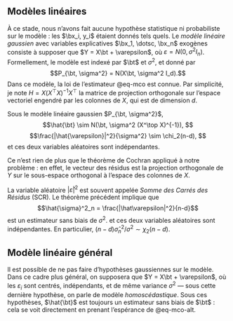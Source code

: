 
## Modèles linéaires

À ce stade, nous n'avons fait aucune hypothèse statistique ni probabiliste sur le modèle : les $\bx_i, y_i$ étaient donnés tels quels. Le *modèle linéaire gaussien* avec variables explicatives $\bx_1, \dotsc, \bx_n$ exogènes consiste à supposer que $Y = X\bt + \varepsilon$, où $\varepsilon = N(0,\sigma^2 I_n)$. Formellement, le modèle est indexé par $\bt$ et $\sigma^2$, et donné par 
$$P_{\bt, \sigma^2} = N(X\bt, \sigma^2 I_d).$$ 
Dans ce modèle, la loi de l'estimateur @eq-mco est connue. Par simplicité, je note $H = X(X^\top X)^{-1}X^\top$ la matrice de projection orthogonale sur l'espace vectoriel engendré par les colonnes de $X$, qui est de dimension $d$.

:::{#thm-glm}

Sous le modèle linéaire gaussien $P_{\bt, \sigma^2}$, 
$$\hat{\bt} \sim N(\bt, \sigma^2 (X^\top X)^{-1}), $$
$$\frac{|\hat{\varepsilon}|^2}{\sigma^2} \sim \chi_2(n-d), $$
et ces deux variables aléatoires sont indépendantes. 

:::

:::{.proof} 

Ce n'est rien de plus que le théorème de Cochran appliqué à notre problème : en effet, le vecteur des résidus est la projection orthogonale de $Y$ sur le sous-espace orthogonal à l'espace des colonnes de $X$. 

:::

La variable aléatoire $|\hat\varepsilon|^2$ est souvent appelée *Somme des Carrés des Résidus* (SCR). Le théorème précédent implique que 
$$\hat{\sigma}^2_n = \frac{|\hat\varepsilon|^2}{n-d}$$
est un estimateur sans biais de $\sigma^2$. et ces deux variables aléatoires sont indépendantes. En particulier, $(n-d)\hat{\sigma}^2_n/\sigma^2 \sim \chi_2(n-d)$. 


## Modèle linéaire général

Il est possible de ne pas faire d'hypothèses gaussiennes sur le modèle. Dans ce cadre plus général, on supposera que $Y = X\bt + \varepsilon$, où les $\varepsilon_i$ sont centrés, indépendants, et de même variance $\sigma^2$ --- sous cette dernière hypothèse, on parle de modèle *homoscédastique*. Sous ces hypothèses, $\hat{\bt}$ est toujours un estimateur sans biais de $\bt$ : cela se voit directement en prenant l'espérance de @eq-mco-alt. 
  



[^1]:Celui qui est biaisé, contrairement à $\hat{\sigma}^2_n$. 